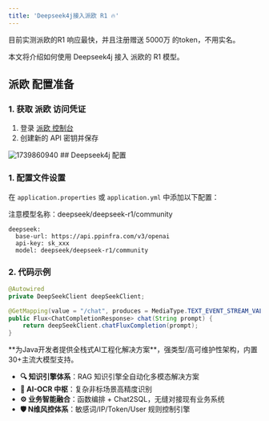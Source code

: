 ```yaml
---
title: 'Deepseek4j接入派欧 R1 🔥'
---
```


<Tip>目前实测派欧的R1 响应最快，并且注册赠送 5000万 的token，不用实名。</Tip>

本文将介绍如何使用 Deepseek4j 接入 派欧的 R1 模型。 

## 派欧 配置准备

### 1. 获取 派欧 访问凭证

1. 登录 [派欧 控制台](https://ppinfra.com/user/register?invited_by=KFWGG9)
2. 创建新的 API 密钥并保存

<img src='https://minio.pigx.vip/oss/202502/1739860940.png' alt='1739860940'/>
## Deepseek4j 配置


### 1. 配置文件设置

在 `application.properties` 或 `application.yml` 中添加以下配置：

<Warning>注意模型名称：deepseek/deepseek-r1/community</Warning>


```properties
deepseek:
  base-url: https://api.ppinfra.com/v3/openai
  api-key: sk_xxx
  model: deepseek/deepseek-r1/community
```

### 2. 代码示例

```java
@Autowired
private DeepSeekClient deepSeekClient;

@GetMapping(value = "/chat", produces = MediaType.TEXT_EVENT_STREAM_VALUE)
public Flux<ChatCompletionResponse> chat(String prompt) {
    return deepSeekClient.chatFluxCompletion(prompt);
}
```

<Card title="PIG AI应用开发平台 | 适合中大型企业构建自主可控的AI中台" icon="link" href="https://ai.pig4cloud.com">
**为Java开发者提供全栈式AI工程化解决方案**，强类型/高可维护性架构，内置30+主流大模型支持。

- **🔍 知识引擎体系**：RAG 知识引擎全自动化多模态解决方案
- **📝 AI-OCR 中枢**：复杂非标场景高精度识别
- **⚙️ 业务智能融合**：函数编排 + Chat2SQL，无缝对接现有业务系统
- **🛡️ N维风控体系**：敏感词/IP/Token/User 规则控制引擎
</Card>

